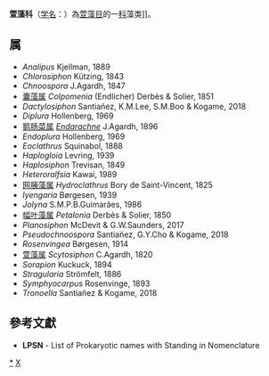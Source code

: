 {{Automatic taxobox
| taxon = Scytosiphonaceae 
| authority = Farlow, 1881
}}
'''萱藻科'''（[[学名|学名]]：{{lang|la|''Scytosiphonaceae''}}）為[[萱藻目|萱藻目]]的一[[科|科]]藻类]]。

==属==
* ''Analipus'' Kjellman, 1889
* ''Chlorosiphon'' Kützing, 1843
* ''Chnoospora'' J.Agardh, 1847
* [[囊藻属|囊藻属]] ''Colpomenia'' (Endlicher) Derbès & Solier, 1851
* ''Dactylosiphon'' Santiañez, K.M.Lee, S.M.Boo & Kogame, 2018
* ''Diplura'' Hollenberg, 1969
* [[鹅肠菜属_(水云目)|鹅肠菜属]] ''[[Endarachne|Endarachne]]'' J.Agardh, 1896
* ''Endoplura'' Hollenberg, 1969
* ''Eoclathrus'' Squinabol, 1888
* ''Haplogloia'' Levring, 1939
* ''Haplosiphon'' Trevisan, 1849
* ''Heteroralfsia'' Kawai, 1989
* [[网胰藻属|网胰藻属]] ''Hydroclathrus'' Bory de Saint-Vincent, 1825
* ''Iyengaria'' Børgesen, 1939
* ''Jolyna'' S.M.P.B.Guimarães, 1986
* [[幅叶藻属|幅叶藻属]] ''Petalonia'' Derbès & Solier, 1850
* ''Planosiphon'' McDevit & G.W.Saunders, 2017
* ''Pseudochnoospora'' Santiañez, G.Y.Cho & Kogame, 2018
* ''Rosenvingea'' Børgesen, 1914
* [[萱藻属|萱藻属]] ''Scytosiphon'' C.Agardh, 1820
* ''Sorapion'' Kuckuck, 1894
* ''Stragularia'' Strömfelt, 1886
* ''Symphyocarpus'' Rosenvinge, 1893
* ''Tronoella'' Santiañez & Kogame, 2018

==參考文獻==
{{reflist}}
* '''LPSN''' - List of Prokaryotic names with Standing in Nomenclature

{{taxonbar}}

[[Category:_萱藻科|*]]
[[Category:1881年描述的分类群|X]]